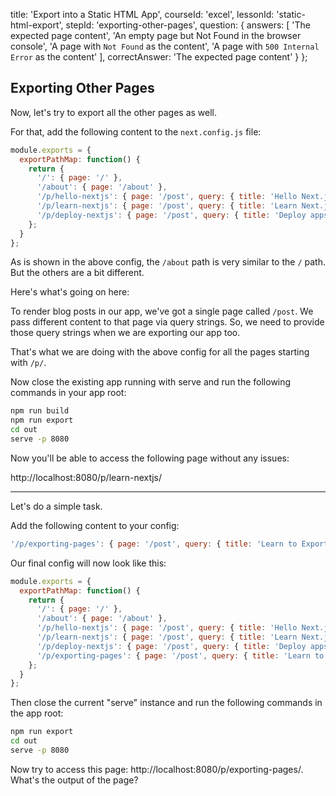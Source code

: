
  title: 'Export into a Static HTML App',
  courseId: 'excel',
  lessonId: 'static-html-export',
  stepId: 'exporting-other-pages',
  question: {
    answers: [
      'The expected page content',
      'An empty page but Not Found in the browser console',
      'A page with `Not Found` as the content',
      'A page with `500 Internal Error` as the content'
    ],
    correctAnswer: 'The expected page content'
  }
};

## Exporting Other Pages

Now, let's try to export all the other pages as well.

For that, add the following content to the `next.config.js` file:

```js
module.exports = {
  exportPathMap: function() {
    return {
      '/': { page: '/' },
      '/about': { page: '/about' },
      '/p/hello-nextjs': { page: '/post', query: { title: 'Hello Next.js' } },
      '/p/learn-nextjs': { page: '/post', query: { title: 'Learn Next.js is awesome' } },
      '/p/deploy-nextjs': { page: '/post', query: { title: 'Deploy apps with Zeit' } }
    };
  }
};
```

As is shown in the above config, the `/about` path is very similar to the `/` path. But the others are a bit different.

Here's what's going on here:

To render blog posts in our app, we've got a single page called `/post`. We pass different content to that page via query strings.
So, we need to provide those query strings when we are exporting our app too.

That's what we are doing with the above config for all the pages starting with `/p/`.

Now close the existing app running with serve and run the following commands in your app root:

```bash
npm run build
npm run export
cd out
serve -p 8080
```

Now you'll be able to access the following page without any issues:

http://localhost:8080/p/learn-nextjs/

---

Let's do a simple task.

Add the following content to your config:

```js
'/p/exporting-pages': { page: '/post', query: { title: 'Learn to Export HTML Pages' } }
```

Our final config will now look like this:

```js
module.exports = {
  exportPathMap: function() {
    return {
      '/': { page: '/' },
      '/about': { page: '/about' },
      '/p/hello-nextjs': { page: '/post', query: { title: 'Hello Next.js' } },
      '/p/learn-nextjs': { page: '/post', query: { title: 'Learn Next.js is awesome' } },
      '/p/deploy-nextjs': { page: '/post', query: { title: 'Deploy apps with Zeit' } },
      '/p/exporting-pages': { page: '/post', query: { title: 'Learn to Export HTML Pages' } }
    };
  }
};
```

Then close the current "serve" instance and run the following commands in the app root:

```bash
npm run export
cd out
serve -p 8080
```

Now try to access this page: http://localhost:8080/p/exporting-pages/.
What's the output of the page?


